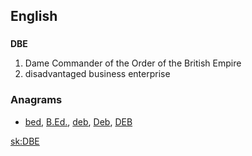 ==English==
==={{initialism}}===
'''DBE'''
#Dame Commander of the Order of the British Empire
#disadvantaged business enterprise

===Anagrams===
* [[bed#English|bed]], [[B.Ed.#English|B.Ed.]], [[deb#English|deb]], [[Deb#English|Deb]], [[DEB#English|DEB]]
[[sk:DBE]]